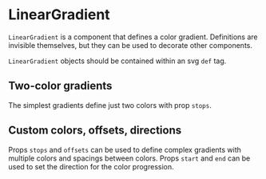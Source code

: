 
# LinearGradient

<Meta title="Core/Components/Defs/LinearGradient" />

`LinearGradient` is a component that defines a color gradient. Definitions are invisible themselves, but they can be used to decorate other components.

`LinearGradient` objects should be contained within an svg `def` tag.

<ArgsTable of={LinearGradient} />

## Two-color gradients

The simplest gradients define just two colors with prop `stops`.

<Canvas>
    <Story name="horizontal" decorators={[DivDecorator]}>
        <Chart size={[400, 300]}>
            <defs>
                <LinearGradient
                    id="gradient-horizontal"
                    start={[0, 0]}
                    end={[1, 0]}
                    stops={['#dddddd', '#ffdddd']}
                />
            </defs>
            <Surface variant={'inner'} style={{ fill: 'url(#gradient-horizontal)' }} />
        </Chart>
    </Story>
    <Story name="vertical" decorators={[DivDecorator]}>
        <Chart size={[400, 300]}>
            <defs>
                <LinearGradient
                    id="gradient-vertical"
                    start={[0, 0]}
                    end={[0, 1]}
                    stops={['#dddddd', '#ddddff']}
                />
            </defs>
            <Surface variant={'inner'} style={{ fill: 'url(#gradient-vertical)' }} />
        </Chart>
    </Story>
</Canvas>

## Custom colors, offsets, directions

Props `stops` and `offsets` can be used to define complex gradients with multiple colors and spacings between colors.
Props `start` and `end` can be used to set the direction for the color progression.

<Canvas>
    <Story name="custom" decorators={[DivDecorator]}>
        <Chart size={[400, 300]}>
            <defs>
                <LinearGradient
                    id="gradient-custom"
                    start={[0, 1]}
                    end={[1, 0]}
                    stops={['#dddddd', '#44ffdd', '#ffff44']}
                    offsets={[0, 0.3, 0.7]}
                />
            </defs>
            <Surface variant={'inner'} style={{ fill: 'url(#gradient-custom)' }} />
        </Chart>
    </Story>
</Canvas>
